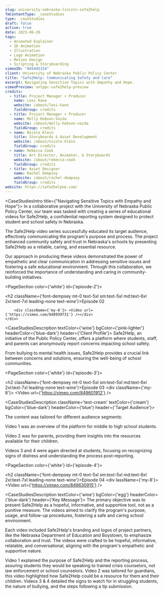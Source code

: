 ```yaml
---
slug: university-nebraska-lincoln-safe2help
fmContentType: _caseStudies
type: _caseStudies
draft: false
active: true
date: 2023-06-26
tags:
  - Animated Explainer
  - 2D Animation
  - Illustration
  - Logo Animation
  - Motion Design
  - Scripting & Storyboarding
vimeoID: "845445154"
client: University of Nebraska Public Policy Center
title: "Safe2Help: Communicating Safety and Care"
excerpt: Navigating Sensitive Topics with Empathy and Hope.
vimeoPreview: unlppc-safe2help-preview
credits:
  - title: Project Manager + Producer
    name: Lexi Kane
    website: /about/lexi-kane
    fieldGroup: credits
  - title: Project Manager + Producer
    name: Molly Hobson-Vaida
    website: /about/molly-hobson-vaida
    fieldGroup: credits
  - name: Nicole Klein
    title: Storyboards & Asset Development
    website: /about/nicole-klein
    fieldGroup: credits
  - name: Rebecca Cook
    title: Art Director, Animator, & Storyboards
    website: /about/rebecca-cook
    fieldGroup: credits
  - title: Asset Designer
    name: Rachel Dempsey
    website: /about/rachel-dempsey
    fieldGroup: credits
website: https://safe2helpne.com/
---
```


<CaseStudiesIntro title={"Navigating Sensitive Topics with Empathy and Hope"}>
In a collaborative project with the University of Nebraska Public Policy Center, our team was tasked with creating a series of educational videos for Safe2Help, a confidential reporting system designed to protect student and school safety in Nebraska.

The Safe2Help video series successfully educated its target audience, effectively communicating the program's purpose and process. The project enhanced community safety and trust in Nebraska's schools by presenting Safe2Help as a reliable, caring, and essential resource.

Our approach in producing these videos demonstrated the power of empathetic and clear communication in addressing sensitive issues and fostering a safe educational environment. Through this collaboration, we reinforced the importance of understanding and caring in community-building initiatives.
</CaseStudiesIntro>

<PageSection color={'white'} id={'episode-2'}>
  <InnerWrapper>
    <div className=''>
        <h2 className={'font-dempsey mt-0 text-5xl sm:text-5xl md:text-6xl 2xl:text-7xl leading-none text-wine'}>Episode 02</h2>

        <div className={'my-8'}> <Video url={'https://vimeo.com/848939731'} /></div>
    </div>
  </InnerWrapper>
</PageSection>

<CaseStudiesDescription textColor={'wine'} bgColor={'pink-lighter'} headerColor={'blue-dark'} header={'Client Profile'}>
Safe2Help, an initiative of the Public Policy Center, offers a platform where students, staff, and parents can anonymously report concerns impacting school safety.

From bullying to mental health issues, Safe2Help provides a crucial link between concerns and solutions, ensuring the well-being of school communities.
</CaseStudiesDescription>

<PageSection color={'white'} id={'episode-3'}>
  <InnerWrapper>
    <div >
        <h2 className={'font-dempsey mt-0 text-5xl sm:text-5xl md:text-6xl 2xl:text-7xl leading-none text-wine'}>Episode 03</h2>
        <div className={'my-8'}> <Video url={'https://vimeo.com/849601912'} /></div>
    </div>
  </InnerWrapper>
</PageSection>

<CaseStudiesDescription className='text-cream' textColor={'cream'} bgColor={'blue-dark'} headerColor={'blue'} header={'Target Audience'}>
<p className="text-cream">The content was tailored for different audience segments:</p>

<p className="text-cream">Video 1 was an overview of the platform for middle to high school students.</p>

<p className="text-cream">Video 2 was for parents, providing them insights into the resources available for their children.</p>

<p className="text-cream">Videos 3 and 4 were again directed at students, focusing on recognizing signs of distress and understanding the process post-reporting.</p>

</CaseStudiesDescription>

<PageSection color={'white'} id={'episode-4'}>
  <InnerWrapper>
    <div >
        <h2 className={'font-dempsey mt-0 text-5xl sm:text-5xl md:text-6xl 2xl:text-7xl leading-none text-wine'}>Episode 04</h2>
        <div lassName={'my-8'}> <Video url={'https://vimeo.com/849630915'} /></div>
    </div>
  </InnerWrapper>
</PageSection>

<CaseStudiesDescription textColor={'wine'} bgColor={'egg'} headerColor={'blue-dark'} header={'Key Message'}>
The primary objective was to present Safe2Help as a hopeful, informative, and supportive tool, not as a punitive measure. The videos aimed to clarify the program's purpose, usage, and follow-up procedures, fostering a safe and caring school environment.

Each video included Safe2Help's branding and logos of project partners, like the Nebraska Department of Education and Boystown, to emphasize collaboration and trust. The videos were crafted to be hopeful, informative, relatable, and conversational, aligning with the program's empathetic and supportive nature.

Video 1 explained the purpose of Safe2Help and the reporting process, assuring students they would be speaking to trained crisis counselors, not law enforcement or school counselors. Video 2 was tailored for guardians, this video highlighted how Safe2Help could be a resource for them and their children. Videos 3 & 4 detailed the signs to watch for in struggling students, the nature of bullying, and the steps following a tip submission.
</CaseStudiesDescription>

